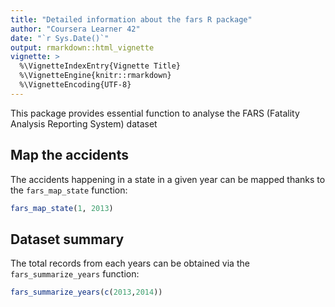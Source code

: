 ```yaml
---
title: "Detailed information about the fars R package"
author: "Coursera Learner 42"
date: "`r Sys.Date()`"
output: rmarkdown::html_vignette
vignette: >
  %\VignetteIndexEntry{Vignette Title}
  %\VignetteEngine{knitr::rmarkdown}
  %\VignetteEncoding{UTF-8}
---
```


This package provides essential function to analyse the FARS (Fatality Analysis Reporting System) dataset

## Map the accidents

The accidents happening in a state in a given year can be mapped thanks to the `fars_map_state` function:

```r
fars_map_state(1, 2013)
```

## Dataset summary

The total records from each years can be obtained via the `fars_summarize_years` function:

```r
fars_summarize_years(c(2013,2014))
```

